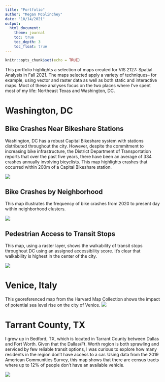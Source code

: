 ```yaml
---
title: "Portfolio"
author: "Megan McGlinchey"
date: "10/14/2021"
output: 
  html_document:
    theme: journal
    toc: true
    toc_depth: 3
    toc_float: true
---
```


```r
knitr::opts_chunk$set(echo = TRUE)
```

This portfolio highlights a selection of maps created for VIS 2127: Spatial Analysis in Fall 2021. The maps selected apply a variety of techniques-- for example, using vector and raster data as well as both static and interactive maps.  Most of these analyses focus on the two places where I've spent most of my life: Northeast Texas and Washington, DC.


# Washington, DC

## Bike Crashes Near Bikeshare Stations
Washington, DC has a robust Capital Bikeshare system with stations distributed throughout the city. However, despite the commitment to increasing bike infrastructure, the District Department of Transportation reports that over the past five years, there have been an average of 334 crashes annually involving bicyclists. This map highlights crashes that occurred within 200m of a Capital Bikeshare station.

[![](thumbnails/bikecrashes2.png)](https://mmcglinchey.github.io/final-portfolio/fullsize/bikecrashes2.pdf){target="_blank"}


## Bike Crashes by Neighborhood
This map illustrates the frequency of bike crashes from 2020 to present day within neighborhood clusters. 

[![](thumbnails/neighborhoods.png)](https://mmcglinchey.github.io/final-portfolio/fullsize/neighborhoods.pdf){target="_blank"}


## Pedestrian Access to Transit Stops
This map, using a raster layer, shows the walkability of transit stops throughout DC using an assigned accessibility score. It's clear that walkability is highest in the center of the city. 

[![](thumbnails/wesandersonmap.png)](https://mmcglinchey.github.io/final-portfolio/fullsize/pedestrianaccess.pdf){target="_blank"}


# Venice, Italy

This georeferenced map from the Harvard Map Collection shows the impact of potential sea level rise on the city of Venice. 
[![](thumbnails/Venice Map.png)](https://mmcglinchey.github.io/final-portfolio/fullsize/Venice Map.pdf){target="_blank"}


# Tarrant County, TX
I grew up in Bedford, TX, which is located in Tarrant County between Dallas and Fort Worth. Given that the Dallas/Ft. Worth region is both sprawling and serviced by few reliable transit options, I was curious to explore how many residents in the region don't have access to a car.  Using data from the 2019 American Communities Survey, this map shows that there are census tracts where up to 12% of people don't have an available vehicle.

[![](thumbnails/interactivemap.png)](https://mmcglinchey.github.io/final-portfolio/fullsize/Assignment-6_Interactive-Map.html){target="_blank"}

